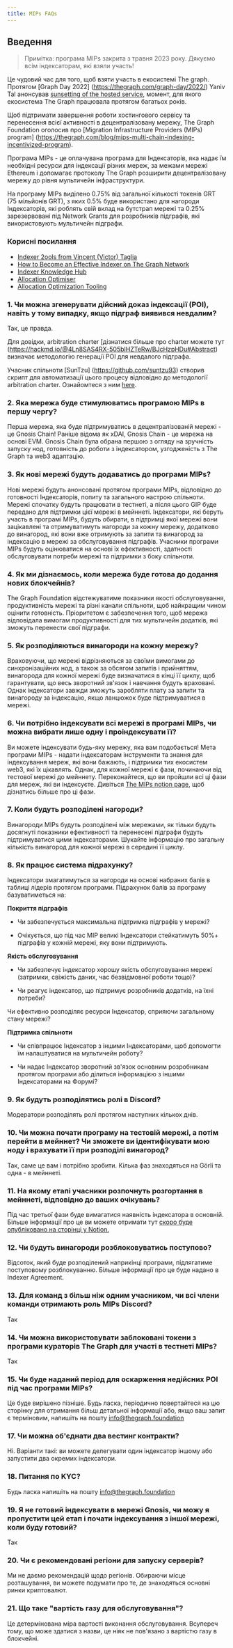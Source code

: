 ```yaml
---
title: MIPs FAQs
---
```


## Введення

> Примітка: програма MIPs закрита з травня 2023 року. Дякуємо всім індексаторам, які взяли участь!

Це чудовий час для того, щоб взяти участь в екосистемі The graph. Протягом [Graph Day 2022] \(https://thegraph.com/graph-day/2022/) Yaniv Tal анонсував [sunsetting of the hosted service](https://thegraph.com/blog/sunsetting-hosted-service/), момент, для якого екосистема The Graph працювала протягом багатьох років.

Щоб підтримати завершення роботи хостингового сервісу та перенесення всієї активності в децентралізовану мережу, The Graph Foundation оголосив про [Migration Infrastructure Providers (MIPs) program] \(https://thegraph.com/blog/mips-multi-chain-indexing-incentivized-program).

Програма MIPs - це оплачувана програма для Індексаторів, яка надає їм необхідні ресурси для індексації різних мереж, за межами мережі Ethereum і допомагає протоколу The Graph розширити децентралізовану мережу до рівня мультичейн інфраструктури.

На програму MIPs виділено 0.75% від загальної кількості токенів GRT (75 мільйонів GRT), з яких 0.5% буде використано для нагороди Індексаторів, які роблять свій вклад на бутстрап мережі та 0.25% зарезервовані під Network Grants для розробників підграфів, які використовують мультичейн підграфи.

### Корисні посилання

- [Indexer 2ools from Vincent (Victor) Taglia](https://indexer-2ools.vincenttaglia.com/#/)
- [How to Become an Effective Indexer on The Graph Network](https://thegraph.com/blog/how-to-become-indexer/)
- [Indexer Knowledge Hub](https://thegraph.academy/indexers/)
- [Allocation Optimiser](https://github.com/graphprotocol/allocationopt.jl)
- [Allocation Optimization Tooling](https://github.com/anyblockanalytics/thegraph-allocation-optimization/)

### 1. Чи можна згенерувати дійсний доказ індексації (POI), навіть у тому випадку, якщо підграф виявився невдалим?

Так, це правда.

Для довідки, arbitration charter \[дізнатися більше про charter можете тут (https://hackmd.io/@4Ln8SAS4RX-505bIHZTeRw/BJcHzpHDu#Abstract) визначає методологію генерації POI для невдалого підграфа.

Учасник спільноти [SunTzu] \(https://github.com/suntzu93) створив скрипт для автоматизації цього процесу відповідно до методології arbitration charter. Ознайомтеся з ним [here](https://github.com/suntzu93/get_valid_poi_subgraph).

### 2. Яка мережа буде стимулюватись програмою MIPs в першу чергу?

Перша мережа, яка буде підтримуватись в децентралізованій мережі - це Gnosis Chain! Раніше відома як xDAI, Gnosis Chain - це мережа на основі EVM. Gnosis Chain була обрана першою з огляду на зручність запуску нод, готовність до роботи з індексатором, узгодженість з The Graph та web3 адаптацію.

### 3. Як нові мережі будуть додаватись до програми MIPs?

Нові мережі будуть анонсовані протягом програми MIPs, відповідно до готовності Індексаторів, попиту та загального настрою спільноти. Мережі спочатку будуть працювати в тестнеті, а після цього GIP буде передано для підтримки цієї мережі в мейннеті. Індексатори, які беруть участь в програмі MIPs, будуть обирати, в підтримці якої мережі вони зацікавлені та отримуватимуть нагороди за кожну мережу, додатково до винагород, які вони вже отримують за запити та винагород за індексацію в мережі за обслуговування підграфів. Учасники програми MIPs будуть оцінюватися на основі їх ефективності, здатності обслуговувати потреби мережі та підтримки з боку спільноти.

### 4. Як ми дізнаємось, коли мережа буде готова до додання нових блокчейнів?

The Graph Foundation відстежуватиме показники якості обслуговування, продуктивність мережі та різні канали спільноти, щоб найкращим чином оцінити готовність. Пріоритетом є забезпечення того, щоб мережа відповідала вимогам продуктивності для тих мультичейн додатків, які зможуть перенести свої підграфи.

### 5. Як розподіляються винагороди на кожну мережу?

Враховуючи, що мережі відрізняються за своїми вимогами до синхронізаційних нод, а також за обсягом запитів і прийняттям, винагорода для кожної мережі буде визначатися в кінці її циклу, щоб гарантувати, що весь зворотний зв'язок і навчання будуть враховані. Однак індексатори завжди зможуть заробляти плату за запити та винагороду за індексацію, якщо ланцюжок буде підтримуватися в мережі.

### 6. Чи потрібно індексувати всі мережі в програмі MIPs, чи можна вибрати лише одну і проіндексувати її?

Ви можете індексувати будь-яку мережу, яка вам подобається! Мета програми MIPs - надати індексаторам інструменти та знання для індексування мереж, які вони бажають, і підтримки тих екосистем web3, які їх цікавлять. Однак, для кожної мережі є фази, починаючи від тестової мережі до мейннету. Переконайтеся, що ви пройшли всі ці фази для мереж, які ви індексуєте. Дивіться [The MIPs notion page](https://thegraphfoundation.notion.site/MIPs-Home-911e1187f1d94d12b247317265f81059), щоб дізнатись більше про ці фази.

### 7. Коли будуть розподілені нагороди?

Винагороди MIPs будуть розподілені між мережами, як тільки будуть досягнуті показники ефективності та перенесені підграфи будуть підтримуватися цими індексаторами. Шукайте інформацію про загальну кількість винагород для кожної мережі в середині її циклу.

### 8. Як працює система підрахунку?

Індексатори змагатимуться за нагороди на основі набраних балів в таблиці лідерів протягом програми. Підрахунок балів за програму базуватиметься на:

**Покриття підграфів**

- Чи забезпечується максимальна підтримка підграфів у мережі?

- Очікується, що під час MIP великі Індексатори стейкатимуть 50%+ підграфів у кожній мережі, яку вони підтримують.

**Якість обслуговування**

- Чи забезпечує індексатор хорошу якість обслуговування мережі (затримки, свіжість даних, час безвідмовної роботи тощо)?

- Чи реагує індексатор, що підтримує розробників додатків, на їхні потреби?

Чи ефективно розподіляє ресурси Індексатор, сприяючи загальному стану мережі?

**Підтримка спільноти**

- Чи співпрацює Індексатор з іншими Індексаторами, щоб допомогти їм налаштуватися на мультичейн роботу?

- Чи надає Індексатор зворотний зв'язок основним розробникам протягом програми або ділиться інформацією з іншими Індексаторами на Форумі?

### 9. Як будуть розподілятись ролі в Discord?

Модератори розподілять ролі протягом наступних кількох днів.

### 10. Чи можна почати програму на тестовій мережі, а потім перейти в мейннет? Чи зможете ви ідентифікувати мою ноду і врахувати її при розподілі винагород?

Так, саме це вам і потрібно зробити. Кілька фаз знаходяться на Görli та одна - в мейннеті.

### 11. На якому етапі учасники розпочнуть розгортання в мейннеті, відповідно до ваших очікувань?

Під час третьої фази буде вимагатися наявність індексатора в основній. Більше інформації про це ви можете отримати тут [скоро буде опубліковано на сторінці у Notion.](https://thegraphfoundation.notion.site/MIPs-Home-911e1187f1d94d12b247317265f81059)

### 12. Чи будуть винагороди розблоковуватись поступово?

Відсоток, який буде розподілений наприкінці програми, підлягатиме поступовому розблокуванню. Більше інформації про це буде надано в Indexer Agreement.

### 13. Для команд з більш ніж одним учасником, чи всі члени команди отримають роль MIPs Discord?

Так

### 14. Чи можна використовувати заблоковані токени з програми кураторів The Graph для участі в тестнеті MIPs?

Так

### 15. Чи буде наданий період для оскарження недійсних POI під час програми MIPs?

Це буде вирішено пізніше. Будь ласка, періодично повертайтеся на цю сторінку для отримання більш детальної інформації або, якщо ваш запит є терміновим, напишіть на пошту info@thegraph.foundation

### 17. Чи можна об'єднати два вестинг контракти?

Ні. Варіанти такі: ви можете делегувати один індексатор іншому або запустити два окремих індексатори.

### 18. Питання по KYC?

Будь ласка напишіть на пошту info@thegraph.foundation

### 19. Я не готовий індексувати в мережі Gnosis, чи можу я пропустити цей етап і почати індексування з іншої мережі, коли буду готовий?

Так

### 20. Чи є рекомендовані регіони для запуску серверів?

Ми не даємо рекомендацій щодо регіонів. Обираючи місце розташування, ви можете подумати про те, де знаходяться основні ринки криптовалют.

### 21. Що таке "вартість газу для обслуговування"?

Це детермінована міра вартості виконання обслуговування. Всупереч тому, що може здатися з назви, це ніяк не пов'язано з вартістю газу в блокчейні.
